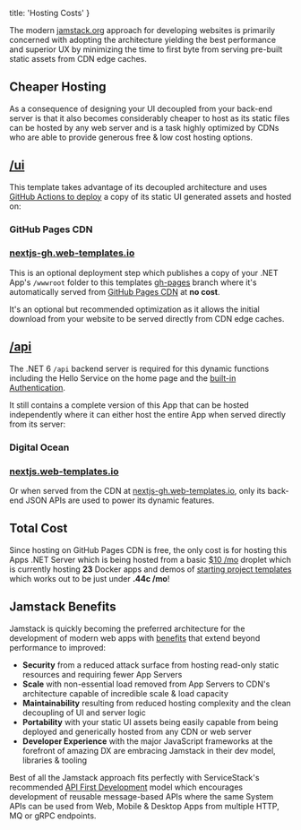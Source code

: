 
  title: 'Hosting Costs'
}


<a href="https://jamstack.org">
    <Icon icon="logos:jamstack-icon" className="w-14 h-14 float-left mt-2 mr-4" />
</a>

The modern [jamstack.org](https://jamstack.org) approach for developing websites is primarily concerned with adopting 
the architecture yielding the best performance and superior UX by minimizing the time to first byte from serving 
pre-built static assets from CDN edge caches.

## Cheaper Hosting

<a href="https://jamstack.org">
    <Icon icon="emojione:money-with-wings" className="w-14 h-14 float-left mt-2 mr-4" />
</a>

As a consequence of designing your UI decoupled from your back-end server is that it also becomes considerably 
cheaper to host as its static files can be hosted by any web server and is a task highly optimized by CDNs
who are able to provide generous free & low cost hosting options.

##  [/ui](https://github.com/NetCoreTemplates/nextjs/tree/main/ui)

This template takes advantage of its decoupled architecture and uses [GitHub Actions to deploy](/posts/deploy) 
a copy of its static UI generated assets and hosted on:

### GitHub Pages CDN

### [nextjs-gh.web-templates.io](https://nextjs-gh.web-templates.io)

This is an optional deployment step which publishes a copy of your .NET App's `/wwwroot` folder to this templates 
[gh-pages](https://github.com/NetCoreTemplates/nextjs/tree/gh-pages) branch where it's automatically served from 
[GitHub Pages CDN](https://docs.github.com/en/pages/getting-started-with-github-pages/about-github-pages) at **no cost**.

It's an optional but recommended optimization as it allows the initial download from your website to be served
directly from CDN edge caches.

## [/api](https://github.com/NetCoreTemplates/nextjs/tree/main/api)

The .NET 6 `/api` backend server is required for this dynamic functions including the Hello Service on the home page
and the [built-in Authentication](https://docs.servicestack.net/auth). 

It still contains a complete version of this App that can be hosted independently where it can either host the 
entire App when served directly from its server:

### Digital Ocean

### [nextjs.web-templates.io](https://nextjs.web-templates.io)

Or when served from the CDN at [nextjs-gh.web-templates.io](https://nextjs-gh.web-templates.io), only its back-end 
JSON APIs are used to power its dynamic features.

## Total Cost

<a href="https://www.digitalocean.com/pricing">
    <Icon icon="logos:digital-ocean" className="w-24 h-24 float-left mt-0 mr-8" />
</a>

Since hosting on GitHub Pages CDN is free, the only cost is for hosting this Apps .NET Server which is being hosted 
from a basic [$10 /mo](https://www.digitalocean.com/pricing) droplet which is currently hosting **23** Docker 
apps and demos of [starting project templates](https://servicestack.net/start) which works out to be just under **.44c /mo**!

## Jamstack Benefits

Jamstack is quickly becoming the preferred architecture for the development of modern web apps with 
[benefits](https://jamstack.org/why-jamstack/) that extend beyond performance to improved: 

 - **Security** from a reduced attack surface from hosting read-only static resources and requiring fewer App Servers
 - **Scale** with non-essential load removed from App Servers to CDN's architecture capable of incredible scale & load capacity
 - **Maintainability** resulting from reduced hosting complexity and the clean decoupling of UI and server logic
 - **Portability** with your static UI assets being easily capable from being deployed and generically hosted from any CDN or web server
 - **Developer Experience** with the major JavaScript frameworks at the forefront of amazing DX are embracing Jamstack in their dev model, libraries & tooling  

Best of all the Jamstack approach fits perfectly with ServiceStack's recommended 
[API First Development](https://docs.servicestack.net/api-first-development) model which encourages development of
reusable message-based APIs where the same System APIs can be used from Web, Mobile & Desktop Apps 
from multiple HTTP, MQ or gRPC endpoints.
